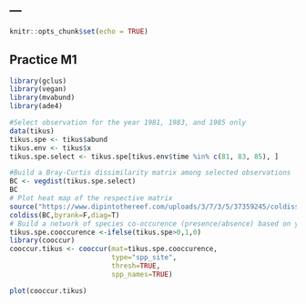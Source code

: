 ---
---

```r
knitr::opts_chunk$set(echo = TRUE)
```

## Practice M1



```r
library(gclus)
library(vegan)
library(mvabund)
library(ade4)

#Select observation for the year 1981, 1983, and 1985 only
data(tikus) 
tikus.spe <- tikus$abund
tikus.env <- tikus$x
tikus.spe.select <- tikus.spe[tikus.env$time %in% c(81, 83, 85), ]

#Build a Bray-Curtis dissimilarity matrix among selected observations
BC <- vegdist(tikus.spe.select) 
BC
# Plot heat map of the respective matrix
source("https://www.dipintothereef.com/uploads/3/7/3/5/37359245/coldiss.r")
coldiss(BC,byrank=F,diag=T)
# Build a network of species co-occurence (presence/absence) based on your selection
tikus.spe.cooccurence <-ifelse(tikus.spe>0,1,0)
library(cooccur)
cooccur.tikus <- cooccur(mat=tikus.spe.cooccurence,
                         type="spp_site",
                         thresh=TRUE,
                         spp_names=TRUE)

plot(cooccur.tikus)

```

